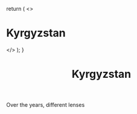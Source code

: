 

  return (
    <>
      <h1>Kyrgyzstan</h1>
      <NextImage
        src="https://storage.googleapis.com/caurea.org/stories/kyrgyzstan/DJI_0059.jpg"
        className="responsive-image"
        sizes="450px"
        width={450}
        height={300}
      />
    </>
  );
}

<Header>
  <NextImage
    src="https://storage.googleapis.com/caurea.org/stories/kyrgyzstan/vlcsnap-2021-01-14-22h08m34s340.png"
    sizes="100vw"
    width={450}
    height={300}
  />
  <h1>Kyrgyzstan</h1>
</Header>

<NextImage
  src="https://storage.googleapis.com/caurea.org/stories/kyrgyzstan/IMG_2339.jpg"
  sizes="100vw"
  width={450}
  height={300}
/>

<NextImage
  src="https://storage.googleapis.com/caurea.org/stories/kyrgyzstan/D45DBA64-743E-43CB-9D73-9CBEF228A3A0.jpg"
  sizes="100vw"
  width={450}
  height={300}
/>

<Footer>Over the years, different lenses</Footer>

